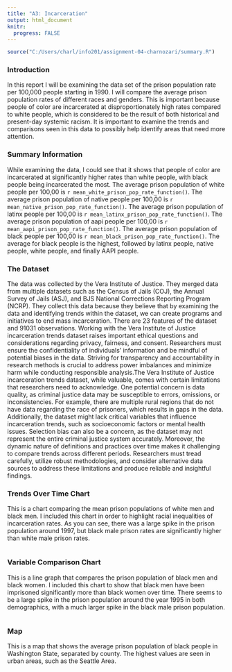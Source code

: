 ```yaml
---
title: "A3: Incarceration"
output: html_document
knitr:
  progress: FALSE
---
```


```r
source("C:/Users/charl/info201/assignment-04-charnozari/summary.R")
```

### Introduction

In this report I will be examining the data set of the prison population rate per 100,000 people starting in 1990. I will compare the average prison population rates of different races and genders. This is important because people of color are incarcerated at disproportionately high rates compared to white people, which is considered to be the result of both historical and present-day systemic racism. It is important to examine the trends and comparisons seen in this data to possibly help identify areas that need more attention.

### Summary Information

While examining the data, I could see that it shows that people of color are incarcerated at significantly higher rates than white people, with black people being incarcerated the most. The average prison population of white people per 100,00 is `r mean_white_prison_pop_rate_function()`. The average prison population of native people per 100,00 is `r mean_native_prison_pop_rate_function()`. The average prison population of latinx people per 100,00 is `r mean_latinx_prison_pop_rate_function()`. The average prison population of aapi people per 100,00 is `r mean_aapi_prison_pop_rate_function()`. The average prison population of black people per 100,00 is `r mean_black_prison_pop_rate_function()`. The average for black people is the highest, followed by latinx people, native people, white people, and finally AAPI people.

### The Dataset

The data was collected by the Vera Institute of Justice. They merged data from multiple datasets such as the Census of Jails (COJ), the Annual Survey of Jails (ASJ), and BJS National Corrections Reporting Program (NCRP). They collect this data because they believe that by examining the data and identifying trends within the dataset, we can create programs and initiatives to end mass incarceration. There are 23 features of the dataset and 91031 observations. Working with the Vera Institute of Justice incarceration trends dataset raises important ethical questions and considerations regarding privacy, fairness, and consent. Researchers must ensure the confidentiality of individuals' information and be mindful of potential biases in the data. Striving for transparency and accountability in research methods is crucial to address power imbalances and minimize harm while conducting responsible analysis.The Vera Institute of Justice incarceration trends dataset, while valuable, comes with certain limitations that researchers need to acknowledge. One potential concern is data quality, as criminal justice data may be susceptible to errors, omissions, or inconsistencies. For example, there are multiple rural regions that do not have data regarding the race of prisoners, which results in gaps in the data. Additionally, the dataset might lack critical variables that influence incarceration trends, such as socioeconomic factors or mental health issues. Selection bias can also be a concern, as the dataset may not represent the entire criminal justice system accurately. Moreover, the dynamic nature of definitions and practices over time makes it challenging to compare trends across different periods. Researchers must tread carefully, utilize robust methodologies, and consider alternative data sources to address these limitations and produce reliable and insightful findings.

### Trends Over Time Chart

This is a chart comparing the mean prison populations of white men and black men. I included this chart in order to highlight racial inequalities of incarceration rates. As you can see, there was a large spike in the prison population around 1997, but black male prison rates are significantly higher than white male prison rates.


```r
```

### Variable Comparison Chart

This is a line graph that compares the prison population of black men and black women. I included this chart to show that black men have been imprisoned significantly more than black women over time. There seems to be a large spike in the prison population around the year 1995 in both demographics, with a much larger spike in the black male prison population.

```r
```

### Map

This is a map that shows the average prison population of black people in Washington State, separated by county. The highest values are seen in urban areas, such as the Seattle Area. 

```r
```